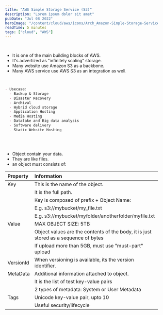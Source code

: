 ```yaml
---
title: "AWS Simple Storage Service (S3)"
description: "Lorem ipsum dolor sit amet"
pubDate: "Jul 08 2022"
heroImage: "/content/cloud/aws/icons/Arch_Amazon-Simple-Storage-Service_32.svg"
readTime: 5 minutes
tags: ["cloud", "AWS"]
---
```



<Section
	link="s3-intro"
	title="Introduction to Simple Storage Service"
	imageUrl="/content/cloud/aws/icons/Arch_Amazon-Simple-Storage-Service_32.svg"
/>
<br />

- It is one of the main building blocks of AWS. 
- It's advertized as "infinitely scaling" storage. 
- Many website use Amazon S3 as a backbone. 
- Many AWS service use AWS S3 as an integration as well.
<br />

```markdown
- Usecase:
  - Backup & Storage
  - Disaster Recovery
  - Archival
  - Hybrid cloud storage
  - Application Hosting
  - Media Hosting
  - Datalake and Big data analysis
  - Software delivery
  - Static Website Hosting
```

<br />
<Section
	link="s3-object"
	title="S3 Object"
	imageUrl="/content/cloud/aws/icons/Arch_Amazon-Simple-Storage-Service_32.svg"
/>
<br />

- Object contain your data. 
- They are like files. 
- an object must consists of:

| Property  | Information                                                                          |
| :-------- | :----------------------------------------------------------------------------------- |
| Key       | This is the name of the object.                                                      |
|           | It is the full path.                                                                 |
|           | Key is composed of prefix + Object Name:                                             |
|           | E.g. s3://mybucket/my_file.txt                                                       |
|           | E.g. s3://mybucket/myfolder/anotherfolder/myfile.txt                                 |
| Value     | MAX OBJECT SIZE: 5TB                                                                 |
|           | Object values are the contents of the body, it is just stored as a sequence of bytes |
|           | If upload more than 5GB, must use "must-part" upload                                 |
| VersionId | When versioning is available, its the version identifier.                            |
| MetaData  | Additional information attached to object.                                           |
|           | It is the list of test key-value pairs                                               |
|           | 2 types of metadata: System or User Metadata                                         |
| Tags      | Unicode key-value pair, upto 10                                                      |
|           | Useful security/lifecycle                                                            |

